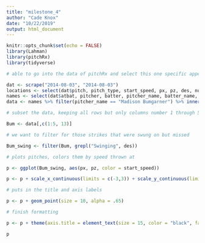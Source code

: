```yaml
---
title: "milestone_4"
author: "Cade Knox"
date: "10/22/2019"
output: html_document
---
```


```r
knitr::opts_chunk$set(echo = FALSE)
library(Lahman)
library(pitchRx)
library(tidyverse)
```

```r

# able to go into the data of pitchRx and select this one specific appearance for Madison Bumgarner and analyze the pitches he through that were whiffed that day. For the project, I'll do a larger scale combining many pitchers and creating a similar graphic.

dat <- scrape("2014-08-03", "2014-08-03")
locations <- select(dat$pitch, pitch_type, start_speed, px, pz, des, num, gameday_link)
names <- select(dat$atbat, pitcher, batter, pitcher_name, batter_name, num, gameday_link, event, stand)
data <- names %>% filter(pitcher_name == "Madison Bumgarner") %>% inner_join(locations, ., by = c("num", "gameday_link"))

# subset the data, keeping all rows but only columns number 1 through 5 and 13

Bum <- data[,c(1:5, 13)]

# we want to filter for those strikes that were swung on but missed

Bum_swing <- filter(Bum, grepl("Swinging", des)) 

# plots pitches, colors them by speed thrown at

p <- ggplot(Bum_swing, aes(px, pz, color = start_speed))

p <- p + scale_x_continuous(limits = c(-3,3)) + scale_y_continuous(limits = c(0,5)) + annotate("rect", xmin = -1, xmax = 1, ymin = 1.5, ymax = 3.5, color = "black", alpha = 0) + labs(title = "Madison Bumgarner: Swinging Strikes, 8/3/2014") + ylab("Horizontal Location (ft.)") + xlab("Vertical Location (ft): Catcher's View") + labs(color = "Velocity (mph)")

# puts in the title and axis labels

p <- p + geom_point(size = 10, alpha = .65)

# finish formatting

p <- p + theme(axis.title = element_text(size = 15, color = "black", face = "bold")) + theme(plot.title = element_text(size = 20, face = "bold", vjust = 1)) + theme(axis.text = element_text(size = 13, face = "bold", color = "black")) + theme(legend.title = element_text(size = 12)) + theme(legend.text = element_text(size = 12))

p

```

